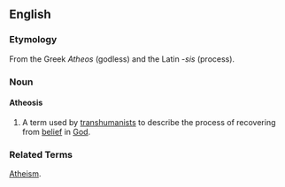 ==English==

===Etymology===
From the Greek ''Atheos'' (godless) and the Latin ''-sis'' (process).

===Noun===

====Atheosis====
# A term used by [[transhumanist]]s to describe the process of recovering from [[belief]] in [[God]].

===Related Terms===
[[Atheism]].